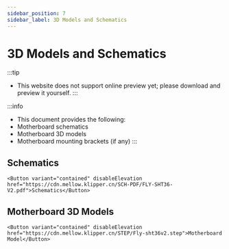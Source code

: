 ```yaml
---
sidebar_position: 7
sidebar_label: 3D Models and Schematics
---
```





# 3D Models and Schematics


:::tip
* This website does not support online preview yet; please download and preview it yourself.
:::

:::info
* This document provides the following:
* Motherboard schematics
* Motherboard 3D models
* Motherboard mounting brackets (if any)
:::

## Schematics

    <Button variant="contained" disableElevation href="https://cdn.mellow.klipper.cn/SCH-PDF/FLY-SHT36-V2.pdf">Schematics</Button>


## Motherboard 3D Models

    <Button variant="contained" disableElevation href="https://cdn.mellow.klipper.cn/STEP/Fly-sht36v2.step">Motherboard Model</Button>